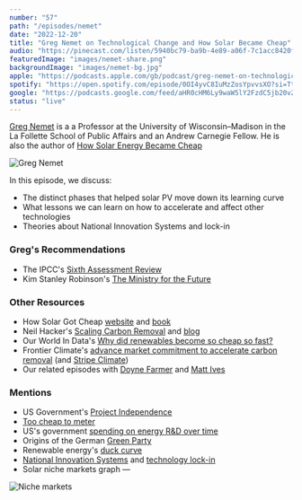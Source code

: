 ```yaml
---
number: "57"
path: "/episodes/nemet"
date: "2022-12-20"
title: "Greg Nemet on Technological Change and How Solar Became Cheap"
audio: "https://pinecast.com/listen/5940bc79-ba9b-4e89-a06f-7c1acc8420fc.mp3"
featuredImage: "images/nemet-share.png"
backgroundImage: "images/nemet-bg.jpg"
apple: "https://podcasts.apple.com/gb/podcast/greg-nemet-on-technological-change-and-how-solar/id1496501781?i=1000590734319"
spotify: "https://open.spotify.com/episode/0OI4yvC8IuMzZosYpvvsXO?si=Tt5CQQL0SVOso_J86Nfchw"
google: "https://podcasts.google.com/feed/aHR0cHM6Ly9waW5lY2FzdC5jb20vZmVlZC9oZWFyLXRoaXMtaWRlYQ/episode/aHR0cHM6Ly9waW5lY2FzdC5jb20vZ3VpZC81OTQwYmM3OS1iYTliLTRlODktYTA2Zi03YzFhY2M4NDIwZmM?sa=X&ved=0CAUQkfYCahcKEwiYzemmioj8AhUAAAAAHQAAAAAQAQ"
status: "live"
---
```


[Greg Nemet](https://www.gregnemet.net/) is a a Professor at the University of Wisconsin–Madison in the La Follette School of Public Affairs and an Andrew Carnegie Fellow. He is also the author of [How Solar Energy Became Cheap](https://www.howsolargotcheap.com/)

<div class="episode-image_variable">

![Greg Nemet](images/greg.webp)

</div>

In this episode, we discuss:

- The distinct phases that helped solar PV move down its learning curve
- What lessons we can learn on how to accelerate and affect other technologies
- Theories about National Innovation Systems and lock-in

### Greg's Recommendations

* The IPCC's [Sixth Assessment Review](https://www.ipcc.ch/report/sixth-assessment-report-cycle/)
* Kim Stanley Robinson's [The Ministry for the Future](https://www.goodreads.com/book/show/50998056-the-ministry-for-the-future)

### Other Resources

* How Solar Got Cheap [website](https://www.howsolargotcheap.com/) and [book](https://www.goodreads.com/book/show/43669989-how-solar-energy-became-cheap)
* Neil Hacker's [Scaling Carbon Removal](https://www.scalingcarbonremoval.com/posts.html) and [blog](https://neilhacker.com/)
* Our World In Data's [Why did renewables become so cheap so fast?](https://ourworldindata.org/cheap-renewables-growth)
* Frontier Climate's [advance market commitment to accelerate carbon removal](https://frontierclimate.com/) (and [Stripe Climate](https://stripe.com/gb/climate))
* Our related episodes with [Doyne Farmer](https://hearthisidea.com/episodes/farmer) and [Matt Ives](https://hearthisidea.com/episodes/matt)

### Mentions

* US Government's [Project Independence](https://en.wikipedia.org/wiki/Project_Independence)
* [Too cheap to meter](https://en.wikipedia.org/wiki/Too_cheap_to_meter)
* US's government [spending on energy R&D over time](https://crsreports.congress.gov/product/pdf/RS/RS22858/17)
* Origins of the German [Green Party](https://en.wikipedia.org/wiki/Alliance_90/The_Greens#1998%E2%80%932002:_Greens_as_governing_party,_first_term)
* Renewable energy's [duck curve](https://en.wikipedia.org/wiki/Duck_curve) 
* [National Innovation Systems](https://en.wikipedia.org/wiki/National_innovation_system) and [technology lock-in](https://en.wikipedia.org/wiki/Vendor_lock-in#Technology_lock-in)
* Solar niche markets graph —

![Niche markets](images/niche-markets.jpg)